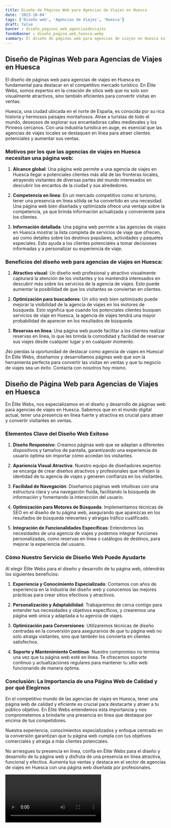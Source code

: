 ```yaml
---
title: Diseño de Páginas Web para Agencias de Viajes en Huesca
date: '2023-10-04'
tags: ['Diseño web', 'Agencias de Viajes', 'Huesca']
draft: false
banner : diseño_paginas_web_agenciasdeviajes
fondoBanner : diseño_pagina_web_huesca.webp
summary: El diseño de páginas web para agencias de viajes en Huesca es fundamental para destacar en el competitivo mercado turístico. En Élite Webs, somos expertos en la creación de sitios web que no solo son visualmente atractivos, sino también eficientes para convertir visitas en ventas.
---
```


## Diseño de Páginas Web para Agencias de Viajes en Huesca

El diseño de páginas web para agencias de viajes en Huesca es fundamental para destacar en el competitivo mercado turístico. En Élite Webs, somos expertos en la creación de sitios web que no solo son visualmente atractivos, sino también eficientes para convertir visitas en ventas.

Huesca, una ciudad ubicada en el norte de España, es conocida por su rica historia y hermosos paisajes montañosos. Atrae a turistas de todo el mundo, deseosos de explorar sus encantadoras calles medievales y los Pirineos cercanos. Con una industria turística en auge, es esencial que las agencias de viajes locales se destaquen en línea para atraer clientes potenciales y aumentar sus ventas.

### Motivos por los que las agencias de viajes en Huesca necesitan una página web:

1. **Alcance global**: Una página web permite a una agencia de viajes en Huesca llegar a potenciales clientes más allá de las fronteras locales, atrayendo visitantes de diversas partes del mundo interesados en descubrir los encantos de la ciudad y sus alrededores.

2. **Competencia en línea**: En un mercado competitivo como el turismo, tener una presencia en línea sólida se ha convertido en una necesidad. Una página web bien diseñada y optimizada ofrece una ventaja sobre la competencia, ya que brinda información actualizada y conveniente para los clientes.

3. **Información detallada**: Una página web permite a las agencias de viajes en Huesca mostrar la lista completa de servicios de viaje que ofrecen, así como detalles sobre los destinos populares, actividades y paquetes especiales. Esto ayuda a los clientes potenciales a tomar decisiones informadas y a personalizar su experiencia de viaje.

### Beneficios del diseño web para agencias de viajes en Huesca:

1. **Atractivo visual**: Un diseño web profesional y atractivo visualmente capturará la atención de los visitantes y los mantendrá interesados en descubrir más sobre los servicios de la agencia de viajes. Esto puede aumentar la posibilidad de que los visitantes se conviertan en clientes.

2. **Optimización para buscadores**: Un sitio web bien optimizado puede mejorar la visibilidad de la agencia de viajes en los motores de búsqueda. Esto significa que cuando los potenciales clientes busquen servicios de viaje en Huesca, la agencia de viajes tendrá una mayor probabilidad de aparecer en los resultados de búsqueda.

3. **Reservas en línea**: Una página web puede facilitar a los clientes realizar reservas en línea, lo que les brinda la comodidad y facilidad de reservar sus viajes desde cualquier lugar y en cualquier momento.

¡No pierdas la oportunidad de destacar como agencia de viajes en Huesca! En Élite Webs, diseñamos y desarrollamos páginas web que son la herramienta perfecta para convertir las visitas en ventas y que tu negocio de viajes sea un éxito. Contacta con nosotros hoy mismo.

<GifSeo />

<Cta />

## Diseño de Página Web para Agencias de Viajes en Huesca

En Élite Webs, nos especializamos en el diseño y desarrollo de páginas web para agencias de viajes en Huesca. Sabemos que en el mundo digital actual, tener una presencia en línea fuerte y atractiva es crucial para atraer y convertir visitantes en ventas.

### Elementos Clave del Diseño Web Exitoso

1. **Diseño Responsivo**: Creamos páginas web que se adaptan a diferentes dispositivos y tamaños de pantalla, garantizando una experiencia de usuario óptima sin importar cómo accedan los visitantes.

2. **Apariencia Visual Atractiva**: Nuestro equipo de diseñadores expertos se encarga de crear diseños atractivos y profesionales que reflejen la identidad de tu agencia de viajes y generen confianza en los visitantes.

3. **Facilidad de Navegación**: Diseñamos páginas web intuitivas con una estructura clara y una navegación fluida, facilitando la búsqueda de información y fomentando la interacción del usuario.

4. **Optimización para Motores de Búsqueda**: Implementamos técnicas de SEO en el diseño de tu página web, asegurando que aparezcas en los resultados de búsqueda relevantes y atraigas tráfico cualificado.

5. **Integración de Funcionalidades Específicas**: Entendemos las necesidades de una agencia de viajes y podemos integrar funciones personalizadas, como reservas en línea o catálogos de destinos, para mejorar la experiencia del usuario.

### Cómo Nuestro Servicio de Diseño Web Puede Ayudarte

Al elegir Élite Webs para el diseño y desarrollo de tu página web, obtendrás los siguientes beneficios:

1. **Experiencia y Conocimiento Especializado**: Contamos con años de experiencia en la industria del diseño web y conocemos las mejores prácticas para crear sitios efectivos y atractivos.

2. **Personalización y Adaptabilidad**: Trabajaremos de cerca contigo para entender tus necesidades y objetivos específicos, y crearemos una página web única y adaptada a tu agencia de viajes.

3. **Optimización para Conversiones**: Utilizaremos técnicas de diseño centradas en la conversión para asegurarnos de que tu página web no solo atraiga visitantes, sino que también los convierta en clientes satisfechos.

4. **Soporte y Mantenimiento Continuo**: Nuestro compromiso no termina una vez que tu página web esté en línea. Te ofrecemos soporte continuo y actualizaciones regulares para mantener tu sitio web funcionando de manera óptima.

### Conclusión: La Importancia de una Página Web de Calidad y por qué Elegirnos

En el competitivo mundo de las agencias de viajes en Huesca, tener una página web de calidad y eficiente es crucial para destacarte y atraer a tu público objetivo. En Élite Webs entendemos esta importancia y nos comprometemos a brindarte una presencia en línea que destaque por encima de tus competidores.

Nuestra experiencia, conocimientos especializados y enfoque centrado en la conversión garantizan que tu página web cumpla con tus objetivos comerciales y atraiga a más clientes potenciales. 

No arriesgues tu presencia en línea, confía en Élite Webs para el diseño y desarrollo de tu página web y disfruta de una presencia en línea atractiva, funcional y efectiva. Aumenta tus ventas y destaca en el sector de agencias de viajes en Huesca con una página web diseñada por profesionales.

<Video />

<CtaBot job='Agencias de Viajes' city='Huesca'/>

<Gmaps query='Huesca+españa+maps' />